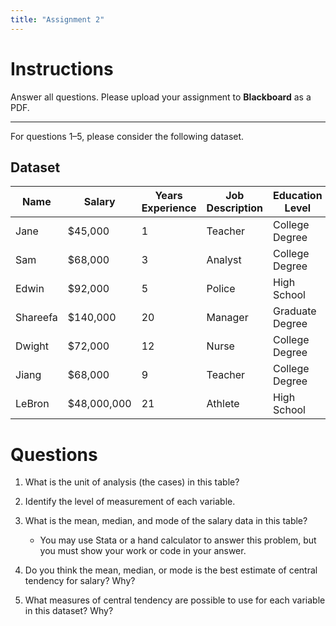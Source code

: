 ```yaml
---
title: "Assignment 2"
---
```


# Instructions

Answer all questions. Please upload your assignment to **Blackboard** as a PDF.

---

For questions 1–5, please consider the following dataset. 

## Dataset

| Name     | Salary      | Years Experience | Job Description | Education Level   |
|----------|-------------|------------------|-----------------|------------------|
| Jane     | $45,000     | 1                | Teacher         | College Degree   |
| Sam      | $68,000     | 3                | Analyst         | College Degree   |
| Edwin    | $92,000     | 5                | Police          | High School      |
| Shareefa | $140,000    | 20               | Manager         | Graduate Degree  |
| Dwight   | $72,000     | 12               | Nurse           | College Degree   |
| Jiang    | $68,000     | 9                | Teacher         | College Degree   |
| LeBron   | $48,000,000 | 21               | Athlete         | High School      |


# Questions

1. What is the unit of analysis (the cases) in this table?  

2. Identify the level of measurement of each variable.  

3. What is the mean, median, and mode of the salary data in this table?  
   - You may use Stata or a hand calculator to answer this problem, but you must show your work or code in your answer.  

4. Do you think the mean, median, or mode is the best estimate of central tendency for salary? Why?  

5. What measures of central tendency are possible to use for each variable in this dataset? Why?  